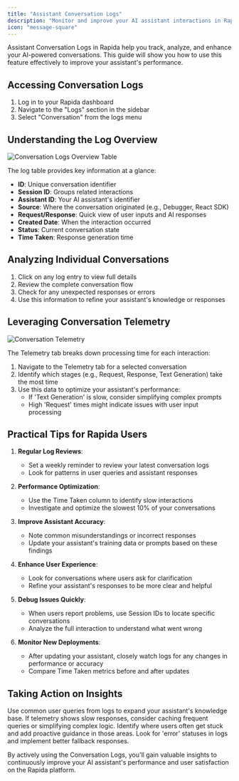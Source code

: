```yaml
---
title: "Assistant Conversation Logs"
description: "Monitor and improve your AI assistant interactions in Rapida"
icon: "message-square"
---
```


Assistant Conversation Logs in Rapida help you track, analyze, and enhance your AI-powered conversations. This guide will show you how to use this feature effectively to improve your assistant's performance.

## Accessing Conversation Logs

1. Log in to your Rapida dashboard
2. Navigate to the "Logs" section in the sidebar
3. Select "Conversation" from the logs menu

## Understanding the Log Overview

<Frame>
  <img
    src="/images/activity/conversation-logs.png"
    alt="Conversation Logs Overview Table"
  />
</Frame>

The log table provides key information at a glance:

- **ID**: Unique conversation identifier
- **Session ID**: Groups related interactions
- **Assistant ID**: Your AI assistant's identifier
- **Source**: Where the conversation originated (e.g., Debugger, React SDK)
- **Request/Response**: Quick view of user inputs and AI responses
- **Created Date**: When the interaction occurred
- **Status**: Current conversation state
- **Time Taken**: Response generation time

## Analyzing Individual Conversations

1. Click on any log entry to view full details
2. Review the complete conversation flow
3. Check for any unexpected responses or errors
4. Use this information to refine your assistant's knowledge or responses

## Leveraging Conversation Telemetry

<Frame>
  <img
    src="/images/activity/conversation-telemetry.png"
    alt="Conversation Telemetry"
  />
</Frame>

The Telemetry tab breaks down processing time for each interaction:

1. Navigate to the Telemetry tab for a selected conversation
2. Identify which stages (e.g., Request, Response, Text Generation) take the most time
3. Use this data to optimize your assistant's performance:
   - If 'Text Generation' is slow, consider simplifying complex prompts
   - High 'Request' times might indicate issues with user input processing

## Practical Tips for Rapida Users

1. **Regular Log Reviews**:

   - Set a weekly reminder to review your latest conversation logs
   - Look for patterns in user queries and assistant responses

2. **Performance Optimization**:

   - Use the Time Taken column to identify slow interactions
   - Investigate and optimize the slowest 10% of your conversations

3. **Improve Assistant Accuracy**:

   - Note common misunderstandings or incorrect responses
   - Update your assistant's training data or prompts based on these findings

4. **Enhance User Experience**:

   - Look for conversations where users ask for clarification
   - Refine your assistant's responses to be more clear and helpful

5. **Debug Issues Quickly**:

   - When users report problems, use Session IDs to locate specific conversations
   - Analyze the full interaction to understand what went wrong

6. **Monitor New Deployments**:
   - After updating your assistant, closely watch logs for any changes in performance or accuracy
   - Compare Time Taken metrics before and after updates

## Taking Action on Insights

<CardGroup cols={2}>
  <Card title="Refine Training Data" icon="database" iconType="duotone">
    Use common user queries from logs to expand your assistant's knowledge base.
  </Card>
  <Card title="Optimize Response Times" icon="brain" iconType="duotone">
    If telemetry shows slow responses, consider caching frequent queries or
    simplifying complex logic.
  </Card>
  <Card title="Improve Conversation Flow" icon="route" iconType="duotone">
    Identify where users often get stuck and add proactive guidance in those
    areas.
  </Card>
  <Card title="Enhance Error Handling" icon="shield-check" iconType="duotone">
    Look for 'error' statuses in logs and implement better fallback responses.
  </Card>
</CardGroup>

By actively using the Conversation Logs, you'll gain valuable insights to continuously improve your AI assistant's performance and user satisfaction on the Rapida platform.

